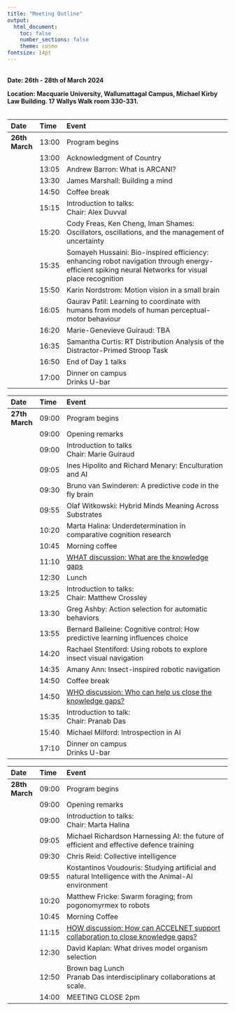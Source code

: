 ```yaml
---
title: "Meeting Outline"
output:
  html_document:
    toc: false
    number_sections: false
    theme: cosmo
fontsize: 14pt
---
```


<br>
**Date: 26th - 28th of March 2024**

**Location: Macquarie University, Wallumattagal Campus, Michael Kirby Law Building. 17 Wallys Walk room 330-331.**
<br>
<br>

| Date              |      Time | Event                                                                                                                                               |
| :---------------- | :-------- | :-------------------------------------------------------------------------------------------------------------------------------------------------- |
| **26th March**    |     13:00 | Program begins                                                                                                                                      |
|                   |     13:00 | Acknowledgment of Country                                                                                                                           |
|                   |     13:05 | Andrew Barron: What is ARCANI?                                                                                                                      |
|                   |     13:30 | James Marshall: Building a mind                                                                                                                     |
|                   |     14:50 | Coffee break                                                                                                                                        |
|                   |     15:15 | Introduction to talks: <br> Chair: Alex Duvval                                                                                                      |
|                   |     15:20 | Cody Freas, Ken Cheng, Iman Shames: Oscillators, oscillations, and the management of uncertainty                                                    |
|                   |     15:35 | Somayeh Hussaini: Bio-inspired efficiency: enhancing robot navigation through energy-efficient spiking neural Networks for visual place recognition |
|                   |     15:50 | Karin Nordstrom: Motion vision in a small brain                                                                                                     |
|                   |     16:05 | Gaurav Patil: Learning to coordinate with humans from models of human perceptual-motor behaviour                                                    |
|                   |     16:20 | Marie-Genevieve Guiraud: TBA                                                                                                                        |
|                   |     16:35 | Samantha Curtis: RT Distribution Analysis of the Distractor-Primed Stroop Task                                                                      |
|                   |     16:50 | End of Day 1 talks                                                                                                                                  |
|                   |     17:00 | Dinner on campus <br> Drinks U-bar                                                                                                                  |

| Date              |      Time | Event                                                                                                                                          |
| :---------------- | :-------- | :--------------------------------------------------------------------------------------------------------------------------------------------- |
| **27th March**    |     09:00 | Program begins                                                                                                                                 |
|                   |     09:00 | Opening remarks                                                                                                                                |
|                   |     09:00 | Introduction to talks <br> Chair: Marie Guiraud                                                                                                |
|                   |     09:05 | Ines Hipolito and Richard Menary: Enculturation and AI                                                                                         |
|                   |     09:30 | Bruno van Swinderen: A predictive code in the fly brain                                                                                        |
|                   |     09:55 | Olaf Witkowski: Hybrid Minds Meaning Across Substrates                                                                                         |
|                   |     10:20 | Marta Halina: Underdetermination in comparative cognition research                                                                             |
|                   |     10:45 | Morning coffee                                                                                                                                 |
|                   |     11:10 | <a href="https://github.com/crossley/ARCANI/issues/1" target="_blank">WHAT discussion: What are the knowledge gaps</a>                         |
|                   |     12:30 | Lunch                                                                                                                                          |
|                   |     13:25 | Introduction to talks: <br> Chair: Matthew Crossley                                                                                            |
|                   |     13:30 | Greg Ashby: Action selection for automatic behaviors                                                                                           |
|                   |     13:55 | Bernard Balleine: Cognitive control: How predictive learning influences choice                                                                 |
|                   |     14:20 | Rachael Stentiford: Using robots to explore insect visual navigation                                                                           |
|                   |     14:35 | Amany Ann: Insect-inspired robotic navigation                                                                                                  |
|                   |     14:50 | Coffee break                                                                                                                                   |
|                   |     14:50 | <a href="https://github.com/crossley/ARCANI/issues/1" target="_blank">WHO discussion: Who can help us close the knowledge gaps?</a>            |
|                   |     15:35 | Introduction to talk: <br> Chair: Pranab Das                                                                                                   |
|                   |     15:40 | Michael Milford: Introspection in AI                                                                                                           |
|                   |     17:10 | Dinner on campus <br> Drinks U-bar                                                                                                             |


| Date              |      Time | Event                                                                                                                                                      |
| :---------------- | :-------- | :---------------------------------------------------------------------------------------------------------------------------------------------             |
| **28th March**    |     09:00 | Program begins                                                                                                                                             |
|                   |     09:00 | Opening remarks                                                                                                                                            |
|                   |     09:00 | Introduction to talks: <br> Chair: Marta Halina                                                                                                            |
|                   |     09:05 | Michael Richardson Harnessing AI: the future of efficient and effective defence training                                                                   |
|                   |     09:30 | Chris Reid: Collective intelligence                                                                                                                        |
|                   |     09:55 | Kostantinos Voudouris: Studying artificial and natural Intelligence with the Animal-AI environment                                                         |
|                   |     10:20 | Matthew Fricke: Swarm foraging; from pogonomyrmex to robots                                                                                                |
|                   |     10:45 | Morning Coffee                                                                                                                                             |
|                   |     11:15 | <a href="https://github.com/crossley/ARCANI/issues/1" target="_black"> HOW discussion: How can ACCELNET support collaboration to close knowledge gaps?</a> |
|                   |     12:30 | David Kaplan: What drives model organism selection                                                                                                         |
|                   |     12:50 | Brown bag Lunch <br> Pranab Das interdisciplinary collaborations at scale.                                                                                 |
|                   |     14:00 | MEETING CLOSE 2pm                                                                                                                                          |
